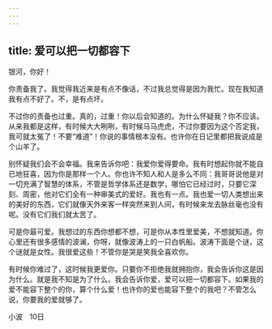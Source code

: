 ```yaml
---
---
---
```

title: 爱可以把一切都容下
---

银河，你好！

你责备我了。我觉得我近来是有点不像话，不过我总觉得是因为我忙。现在我知道我有点不好了。不，是有点坏。

不过你的责备也过重。真的，过重！你以后会知道的。为什么怀疑我？你不应该。从来我都是这样，有时候大大咧咧，有时候马马虎虎，不过你要因为这个否定我，我可就太冤了！不要“难道”！你说的事情根本没有。也许你在日记里都把我说成是个山羊了。

别怀疑我们会不会幸福。我来告诉你吧：我爱你爱得要命。我有时想起你就不能自已地狂喜，因为你是那样一个人。你也许不知人和人是多么不同：我哥哥说他是对一切充满了智慧的体系，不管是哲学体系还是数学，哪怕它已经过时，只要它深刻、周密，他对它们全有一种审美式的爱好。我也有一点。我也爱一切人类想出来的美好的东西，它们就像天外来客一样突然来到人间，有时候来龙去脉丝毫也没有呢。没有它们我们就太苦了。

可是你最可爱。我想过的东西你想都不想，可是你从本性里爱美，不想就知道。你心里还有很多感情的波澜，你呀，就像波涛上的一只白帆船。波涛下面是个谜，这个谜就是女性。我很爱这些！不管你是哭是笑我全喜欢你。

有时候你难过了，这时候我更爱你。只要你不拒绝我就拥抱你，我会告诉你这是因为什么。就是我不知是为了什么。我会告诉你爱，爱可以把一切都容下。如果我的爱不能容下整个的你，算个什么爱！也许你的爱也能容下整个的我吧？不管怎么说，你要我的爱就够了。

小波　10日